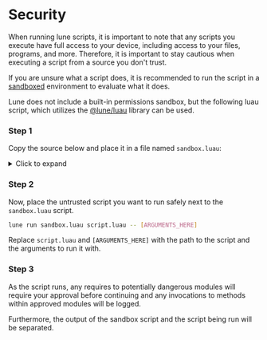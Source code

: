 
# Security

When running lune scripts, it is important to note that any scripts you execute have full access to
your device, including access to your files, programs, and more. Therefore, it is important to stay
cautious when executing a script from a source you don't trust.

If you are unsure what a script does, it is recommended to run the script in a
[sandboxed](https://en.wikipedia.org/wiki/Sandbox_(computer_security)) environment to evaluate what
it does.

Lune does not include a built-in permissions sandbox, but the following luau script, which utilizes
the [@lune/luau](/api-reference/luau) library can be used.

<Steps>

### Step 1

Copy the source below and place it in a file named `sandbox.luau`:

<details>
<summary>Click to expand</summary>

```lua copy
local datetime = require("@lune/datetime")
local fs = require("@lune/fs")
local luau = require("@lune/luau")
local net = require("@lune/net")
local process = require("@lune/process")
local regex = require("@lune/regex")
local roblox = require("@lune/roblox")
local serde = require("@lune/serde")
local stdio = require("@lune/stdio")
local task = require("@lune/task")

local processArgs = table.clone(process.args)
local filePath: string = table.remove(processArgs, 1)
	or error("usage: lune run sandbox [SCRIPT_PATH] -- [ARGS]")

local DEFAULT_PRINT = print
local SANDBOXED_ENV = {
	debugName = filePath,
	environment = {
		require = nil,
		getfenv = nil,
		setfenv = nil,
		print = nil,
		warn = nil,
	},
}

local PROMPT_MSG_TMPL = `allow {SANDBOXED_ENV.debugName} to access %s?`
local DENIED_ERR_TMPL = `{SANDBOXED_ENV.debugName} tried to access disallowed library %s!`

local function discoverAndReadScript(filePath: string): string
	local scriptContents: string

	if fs.isFile(filePath) then
		scriptContents = fs.readFile(filePath)
		return scriptContents
	end

	if fs.isDir(filePath) then
		if fs.isFile(filePath .. "/init.luau") then
			scriptContents = fs.readFile(filePath .. "/init.luau")
		end

		if fs.isFile(filePath .. "/init.lua") then
			scriptContents = fs.readFile(filePath .. "init.lua")
		end
	end

	if scriptContents == nil then
		for _, ext in { ".luau", ".lua" } do
			local filePathExt = filePath .. ext
			if fs.isFile(filePathExt) then
				scriptContents = fs.readFile(filePathExt)
			end
		end

		if scriptContents == nil then
			error(`No such file or directory \`{filePath}\``)
		end
	end

	return scriptContents
end

local function sandboxGetfenv(): {}
	if table.isfrozen(SANDBOXED_ENV) then
		return SANDBOXED_ENV.environment
	end

	return {}
end

local function sandboxSetfenv(env: {}): never
	error("cannot call setfenv from sandbox")
end

local function sandboxPrint(...: any)
	DEFAULT_PRINT(`---- Output from {SANDBOXED_ENV.debugName} ----`)
	DEFAULT_PRINT(tostring(...))
	DEFAULT_PRINT(`---------------------------------------`)
end

local function constructProtectedMt<T>(library: T)
	return {
		__index = library,
		__metatable = "Locked",
		__tostring = function()
			return stdio.format(library)
		end,
	}
end

local SANDBOXED_LUNE_STD_LIB = {
	["@lune/fs"] = setmetatable({}, constructProtectedMt(fs)),
	["@lune/luau"] = setmetatable({}, constructProtectedMt(luau)),
	["@lune/process"] = setmetatable({}, constructProtectedMt(process)),
	["@lune/stdio"] = setmetatable({
		write = sandboxPrint,
		ewrite = sandboxPrint,
	}, constructProtectedMt(stdio)),
	["@lune/net"] = setmetatable({}, constructProtectedMt(net)),
	["@lune/roblox"] = setmetatable({
		getAuthCookie = function(...)
			local allowAuthCookie: boolean = stdio.prompt(
				"confirm",
				`allow {SANDBOXED_ENV.debugName} to access your .ROBLOSECURITY token?`
			)

			if allowAuthCookie then
				local getAuthCookie = require("@lune/roblox").getAuthCookie
				return getAuthCookie(...)
			end

			error(
				`{SANDBOXED_ENV.debugName} attempted to access .ROBLOSECURITY token even when denied`
			)
		end,
	}, constructProtectedMt(roblox)),
	["@lune/serde"] = serde,
	["@lune/task"] = task,
	["@lune/regex"] = regex,
	["@lune/datetime"] = datetime,
}

local function sandboxedRequire(path: string)
	local module = SANDBOXED_LUNE_STD_LIB[path]

	if module then
		local allowed: boolean = stdio.prompt("confirm", string.format(PROMPT_MSG_TMPL, path))

		if allowed then
			return module
		end

		error(string.format(DENIED_ERR_TMPL, path))
	else
		local contents = discoverAndReadScript(path)

		local evalChunk = luau.load(contents, SANDBOXED_ENV)
		return evalChunk()
	end
end

SANDBOXED_ENV.environment.require = sandboxedRequire
SANDBOXED_ENV.environment.getfenv = sandboxGetfenv
SANDBOXED_ENV.environment.setfenv = sandboxSetfenv
SANDBOXED_ENV.environment.print = sandboxPrint
SANDBOXED_ENV.environment.warn = sandboxPrint
luau.load(discoverAndReadScript(filePath), table.freeze(SANDBOXED_ENV))()
```

</details>

### Step 2

Now, place the untrusted script you want to run safely next to the `sandbox.luau` script.

```sh copy filename="Bash"
lune run sandbox.luau script.luau -- [ARGUMENTS_HERE]
```

Replace `script.luau` and `[ARGUMENTS_HERE]` with the path to the script and the arguments to run
it with.

### Step 3

As the script runs, any requires to potentially dangerous modules will require your approval
before continuing and any invocations to methods within approved modules will be logged.

Furthermore, the output of the sandbox script and the script being run will be separated.

</Steps>


